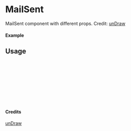 
<Meta of={MailSent} title="unDraw/MailSent" />

# MailSent

MailSent component with different props.
Credit: [unDraw](https://undraw.co/illustrations)

#### Example

<Canvas of={MailSent.Primary} />

## Usage

```ts
import { MailSent } from "yadl-ui";

const Example = () => {
  return (
      <MailSent />
  );
};

export default Example;
```

#### Credits
[unDraw](https://undraw.co/illustrations)
